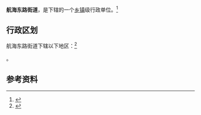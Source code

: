 {{中国乡级行政区|41/01/04/009/000}}

'''航海东路街道'''，是{{PRC admin/fullname|41/01/04/009/000|3}}下辖的一个[[乡镇|乡镇]]级行政单位。<ref>{{PRC admin/ref sgc|{{PRC admin/parent|41/01/04/009/000}}}}</ref>

== 行政区划 ==

航海东路街道下辖以下地区：<ref>{{PRC admin/ref sgc|41/01/04/009/000}}</ref>

{{PRC admin/children|41/01/04/009/000}}。

== 参考资料 ==

{{reflist}}

{{行政区划小作品}}
{{PRC admin/navcat|41/01/04/009/000}}